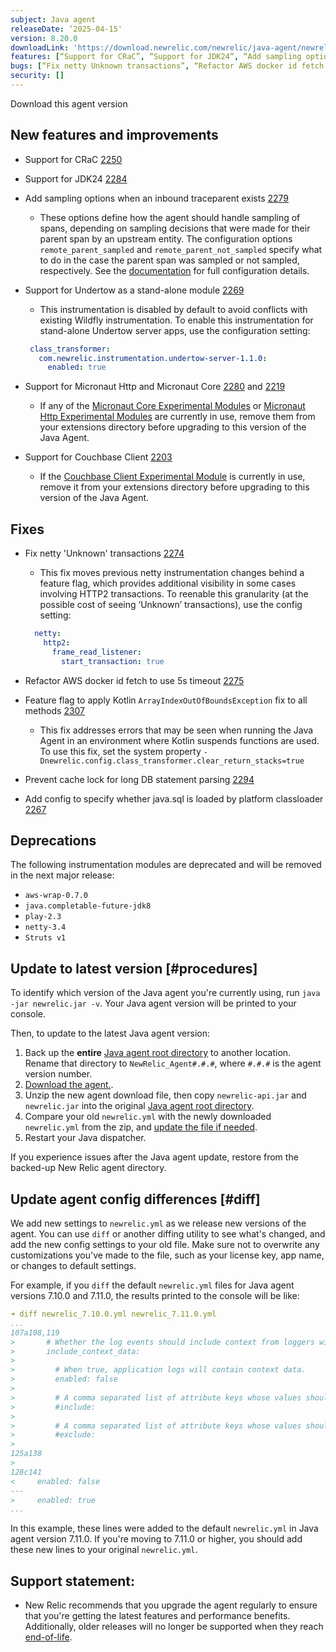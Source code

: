 ```yaml
---
subject: Java agent
releaseDate: ‘2025-04-15'
version: 8.20.0
downloadLink: 'https://download.newrelic.com/newrelic/java-agent/newrelic-agent/8.20.0/'
features: [“Support for CRaC”, “Support for JDK24”, “Add sampling options when an inbound traceparent exists”, “Support for Undertow”, “Support for Micronaut”, “Support for Couchbase Client”]
bugs: [“Fix netty Unknown transactions”, “Refactor AWS docker id fetch to use 5s timeout”, “Option to apply Kotlin fix to all methods”, “Prevent cache lock for long DB statement parsing”, “Add config for java.sql classloader”]
security: []
---
```

<ButtonGroup>
  <ButtonLink
    role="button"
    to="https://download.newrelic.com/newrelic/java-agent/newrelic-agent/8.20.0/"
    variant="primary"
  >
    Download this agent version
  </ButtonLink>
</ButtonGroup>

## New features and improvements

- Support for CRaC [2250](https://github.com/newrelic/newrelic-java-agent/pull/2250)
- Support for JDK24 [2284](https://github.com/newrelic/newrelic-java-agent/pull/2284)
- Add sampling options when an inbound traceparent exists  [2279](https://github.com/newrelic/newrelic-java-agent/pull/2279)
	- These options define how the agent should handle sampling of spans, depending on sampling decisions that were made for their parent span by an upstream entity. The configuration options `remote_parent_sampled` and `remote_parent_not_sampled` specify what to do in the case the parent span was sampled or not sampled, respectively. See the [documentation](/docs/apm/agents/java-agent/configuration/java-agent-configuration-config-file/#dt-sampler-remote-parent-sampled) for full configuration details.
- Support for Undertow as a stand-alone module [2269](https://github.com/newrelic/newrelic-java-agent/pull/2269)
  - This instrumentation is disabled by default to avoid conflicts with existing Wildfly instrumentation. To enable this instrumentation for stand-alone Undertow server apps, use the configuration setting:

  ```yaml
   class_transformer:
     com.newrelic.instrumentation.undertow-server-1.1.0:
       enabled: true
  ```

- Support for Micronaut Http and Micronaut Core [2280](https://github.com/newrelic/newrelic-java-agent/pull/2280) and [2219](https://github.com/newrelic/newrelic-java-agent/pull/2219)
	- If any of the [Micronaut Core Experimental Modules](https://github.com/newrelic/newrelic-java-micronaut-core) or [Micronaut Http Experimental Modules](https://github.com/newrelic/newrelic-java-micronaut-http) are currently in use, remove them from your extensions directory before upgrading to this version of the Java Agent.
- Support for Couchbase Client [2203](https://github.com/newrelic/newrelic-java-agent/pull/2303)
 	- If the [Couchbase Client Experimental Module](https://github.com/newrelic-experimental/newrelic-java-couchbase) is currently in use, remove it from your extensions directory before upgrading to this version of the Java Agent.

## Fixes

- Fix netty 'Unknown' transactions [2274](https://github.com/newrelic/newrelic-java-agent/pull/2274)
 	- This fix moves previous netty instrumentation changes behind a feature flag, which provides additional visibility in some cases involving HTTP2 transactions. To reenable this granularity (at the possible cost of seeing ‘Unknown’ transactions), use the config setting:

  ```yaml
    netty:
      http2:
        frame_read_listener:
          start_transaction: true
  ```

- Refactor AWS docker id fetch to use 5s timeout [2275](https://github.com/newrelic/newrelic-java-agent/pull/2275)
- Feature flag to apply Kotlin `ArrayIndexOutOfBoundsException` fix to all methods [2307](https://github.com/newrelic/newrelic-java-agent/pull/2307 )
	- This fix addresses errors that may be seen when running the Java Agent in an environment where Kotlin suspends functions are used. To use this fix, set the system property `-Dnewrelic.config.class_transformer.clear_return_stacks=true`
- Prevent cache lock for long DB statement parsing [2294](https://github.com/newrelic/newrelic-java-agent/pull/2294)
- Add config to specify whether java.sql is loaded by platform classloader [2267](https://github.com/newrelic/newrelic-java-agent/pull/2267)

## Deprecations

The following instrumentation modules are deprecated and will be removed in the next major release:

- `aws-wrap-0.7.0`
- `java.completable-future-jdk8`
- `play-2.3`
- `netty-3.4`
- `Struts v1`

## Update to latest version [#procedures]

To identify which version of the Java agent you're currently using, run `java -jar newrelic.jar -v`. Your Java agent version will be printed to your console.

Then, to update to the latest Java agent version:

1. Back up the **entire** [Java agent root directory](/docs/agents/manage-apm-agents/troubleshooting/find-agent-root-directory#java-agent) to another location. Rename that directory to `NewRelic_Agent#.#.#`, where `#.#.#` is the agent version number.
2. [Download the agent.](/docs/release-notes/agent-release-notes/java-release-notes).
3. Unzip the new agent download file, then copy `newrelic-api.jar` and `newrelic.jar` into the original [Java agent root directory](/docs/agents/manage-apm-agents/troubleshooting/find-agent-root-directory#java-agent).
4. Compare your old `newrelic.yml` with the newly downloaded `newrelic.yml` from the zip, and [update the file if needed](#diff).
5. Restart your Java dispatcher.

If you experience issues after the Java agent update, restore from the backed-up New Relic agent directory.

## Update agent config differences [#diff]

We add new settings to `newrelic.yml` as we release new versions of the agent. You can use `diff` or another diffing utility to see what's changed, and add the new config settings to your old file. Make sure not to overwrite any customizations you've made to the file, such as your license key, app name, or changes to default settings.

For example, if you `diff` the default `newrelic.yml` files for Java agent versions 7.10.0 and 7.11.0, the results printed to the console will be like:

```yaml
➜ diff newrelic_7.10.0.yml newrelic_7.11.0.yml
...
107a108,119
>       # Whether the log events should include context from loggers with support for that.
>       include_context_data:
>
>         # When true, application logs will contain context data.
>         enabled: false
>
>         # A comma separated list of attribute keys whose values should be sent to New Relic.
>         #include:
>
>         # A comma separated list of attribute keys whose values should not be sent to New Relic.
>         #exclude:
>
125a138
>
128c141
<     enabled: false
---
>     enabled: true
...
```

In this example, these lines were added to the default `newrelic.yml` in Java agent version 7.11.0. If you're moving to 7.11.0 or higher, you should add these new lines to your original `newrelic.yml`.

## Support statement:

* New Relic recommends that you upgrade the agent regularly to ensure that you're getting the latest features and performance benefits. Additionally, older releases will no longer be supported when they reach [end-of-life](https://docs.newrelic.com/docs/using-new-relic/cross-product-functions/install-configure/notification-changes-new-relic-saas-features-distributed-software/).
